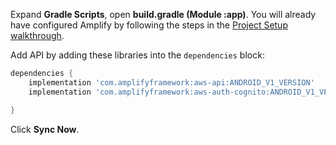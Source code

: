 Expand **Gradle Scripts**, open **build.gradle (Module :app)**. You will already have configured Amplify by following the steps in the [Project Setup walkthrough](/lib-v1/project-setup/create-application).

Add API by adding these libraries into the `dependencies` block:
```groovy
dependencies {
    implementation 'com.amplifyframework:aws-api:ANDROID_V1_VERSION'
    implementation 'com.amplifyframework:aws-auth-cognito:ANDROID_V1_VERSION'

}
```

Click **Sync Now**.
